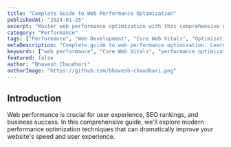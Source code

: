 ```yaml
---
title: "Complete Guide to Web Performance Optimization"
publishedAt: "2024-01-25"
excerpt: "Master web performance optimization with this comprehensive guide covering Core Web Vitals, loading strategies, and modern performance techniques."
category: "Performance"
tags: ["Performance", "Web Development", "Core Web Vitals", "Optimization", "JavaScript"]
metaDescription: "Complete guide to web performance optimization. Learn Core Web Vitals, loading strategies, and modern performance techniques for faster websites."
keywords: ["web performance", "Core Web Vitals", "performance optimization", "website speed", "loading strategies"]
featured: false
author: "Bhavesh Chaudhari"
authorImage: "https://github.com/bhavesh-chaudhari.png"
---
```


## Introduction

Web performance is crucial for user experience, SEO rankings, and business success. In this comprehensive guide, we'll explore modern performance optimization techniques that can dramatically improve your website's speed and user experience.

